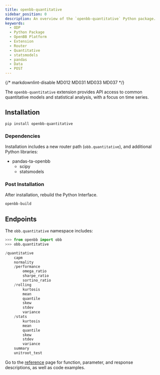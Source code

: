 ```yaml
---
title: openbb-quantitative
sidebar_position: 0
description: An overview of the `openbb-quantitative` Python package.
keywords:
  - ODP
  - Python Package
  - OpenBB Platform
  - Extension
  - Router
  - Quantitative
  - statsmodels
  - pandas
  - Data
  - POST
---
```


{/* markdownlint-disable MD012 MD031 MD033 MD037 */}


<HeadTitle title="OpenBB Quantitative - Python Packages & Extensions | OpenBB Docs" />

The `openbb-quantitative` extension provides API access to common quantitative models and statistical analysis, with a focus on time series.

## Installation

```console
pip install openbb-quantitative
```

### Dependencies

Installation includes a new router path (`obb.quantitative`), and additional Python libraries:

- pandas-ta-openbb
    - scipy
    - statsmodels

### Post Installation

After installation, rebuild the Python Interface.

```sh
openbb-build
```

## Endpoints

The `obb.quantitative` namespace includes:

```python
>>> from openbb import obb
>>> obb.quantitative

/quantitative
    capm
    normality
    /performance
        omega_ratio
        sharpe_ratio
        sortino_ratio
    /rolling
        kurtosis
        mean
        quantile
        skew
        stdev
        variance
    /stats
        kurtosis
        mean
        quantile
        skew
        stdev
        variance
    summary
    unitroot_test
```

Go to the [reference](/python/reference/quantitative) page for function, parameter, and response descriptions, as well as code examples.

